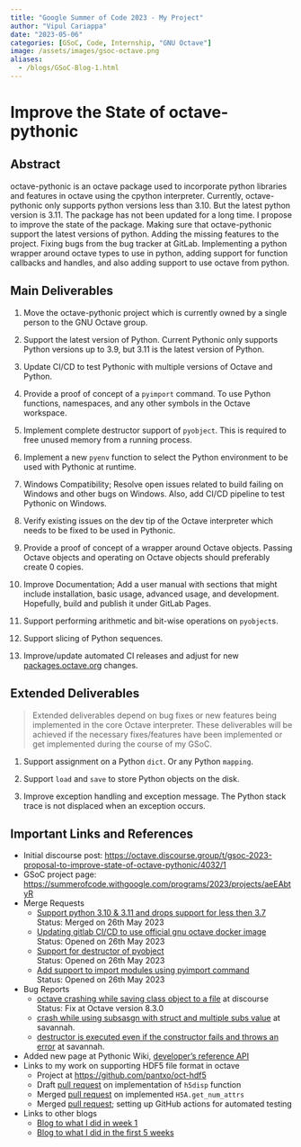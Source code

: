 ```yaml
---
title: "Google Summer of Code 2023 - My Project"
author: "Vipul Cariappa"
date: "2023-05-06"
categories: [GSoC, Code, Internship, "GNU Octave"]
image: /assets/images/gsoc-octave.png
aliases: 
  - /blogs/GSoC-Blog-1.html
---
```



# Improve the State of octave-pythonic 

## Abstract

octave-pythonic is an octave package used to incorporate python libraries and features in octave using the cpython
interpreter.
Currently, octave-pythonic only supports python versions less than 3.10. But the latest python version is 3.11.
The package has not been updated for a long time.
I propose to improve the state of the package.
Making sure that octave-pythonic support the latest versions of python. Adding the missing features to the project.
Fixing bugs from the bug tracker at GitLab. Implementing a python wrapper around octave types to use in python,
adding support for function callbacks and handles, and also adding support to use octave from python.

## Main Deliverables

1. Move the octave-pythonic project which is currently owned by a single person to the GNU Octave group.

1. Support the latest version of Python. Current Pythonic only supports Python versions up to 3.9, but 3.11 is the
latest version of Python.

1. Update CI/CD to test Pythonic with multiple versions of Octave and Python.

1. Provide a proof of concept of a `pyimport` command.
To use Python functions, namespaces, and any other symbols in the Octave workspace.

1. Implement complete destructor support of `pyobject`. This is required to free unused memory from a running process.

1. Implement a new `pyenv` function to select the Python environment to be used with Pythonic at runtime.

1. Windows Compatibility; Resolve open issues related to build failing on Windows and other bugs on Windows.
Also, add CI/CD pipeline to test Pythonic on Windows.

1. Verify existing issues on the dev tip of the Octave interpreter which needs to be fixed to be used in Pythonic. 

1. Provide a proof of concept of a wrapper around Octave objects.
Passing Octave objects and operating on Octave objects should preferably create 0 copies.

1. Improve Documentation; Add a user manual with sections that might include installation, basic usage, advanced usage,
and development. Hopefully, build and publish it under GitLab Pages.

1. Support performing arithmetic and bit-wise operations on `pyobject`s.

1. Support slicing of Python sequences.

1. Improve/update automated CI releases and adjust for new [packages.octave.org](https://packages.octave.org) changes. 


## Extended Deliverables

> Extended deliverables depend on bug fixes or new features being implemented in the core Octave interpreter.
> These deliverables will be achieved if the necessary fixes/features have been implemented or get implemented during
> the course of my GSoC.

1. Support assignment on a Python `dict`. Or any Python `mapping`.

1. Support `load` and `save` to store Python objects on the disk.

1. Improve exception handling and exception message. The Python stack trace is not displaced when an exception occurs.


## Important Links and References

- Initial discourse post: [https://octave.discourse.group/t/gsoc-2023-proposal-to-improve-state-of-octave-pythonic/4032/1](https://octave.discourse.group/t/gsoc-2023-proposal-to-improve-state-of-octave-pythonic/4032/1)
- GSoC project page: [https://summerofcode.withgoogle.com/programs/2023/projects/aeEAbtyR](https://summerofcode.withgoogle.com/programs/2023/projects/aeEAbtyR)
- Merge Requests
    - [Support python 3.10 & 3.11 and drops support for less then 3.7](https://gitlab.com/gnu-octave/octave-pythonic/-/merge_requests/75)
      <br>Status: Merged on 26th May 2023
    - [Updating gitlab CI/CD to use official gnu octave docker image](https://gitlab.com/gnu-octave/octave-pythonic/-/merge_requests/79)
      <br>Status: Opened on 26th May 2023
    - [Support for destructor of pyobject](https://gitlab.com/gnu-octave/octave-pythonic/-/merge_requests/80)
      <br>Status: Opened on 26th May 2023
    - [Add support to import modules using pyimport command](https://gitlab.com/gnu-octave/octave-pythonic/-/merge_requests/81)
      <br>Status: Opened on 26th May 2023
- Bug Reports
    - [octave crashing while saving class object to a file](https://octave.discourse.group/t/octave-crashes-while-saving-data-to-file/4503) at discourse
      <br>Status: Fix at Octave version 8.3.0
    - [crash while using subsasgn with struct and multiple subs value](https://savannah.gnu.org/bugs/?64213) at savannah.
    - [destructor is executed even if the constructor fails and throws an error](https://savannah.gnu.org/bugs/?64242) at savannah.
- Added new page at Pythonic Wiki, [developer's reference API](https://wiki.octave.org/Pythonic/fullAPI)
- Links to my work on supporting HDF5 file format in octave
    - Project at [https://github.com/pantxo/oct-hdf5](https://github.com/pantxo/oct-hdf5)
    - Draft [pull request](https://github.com/pantxo/oct-hdf5/pull/2) on implementation of `h5disp` function 
    - Merged [pull request](https://github.com/pantxo/oct-hdf5/pull/1) on implemented `H5A.get_num_attrs`
    - Merged [pull request](https://github.com/pantxo/oct-hdf5/pull/3); setting up GitHub actions for automated testing
- Links to other blogs
    - [Blog to what I did in week 1](/blogs/posts/GSoC'23-GNU-Octave-First-Week)
    - [Blog to what I did in the first 5 weeks](/blogs/posts/GSoC'23-GNU-Octave-First-Five-Weeks/)
